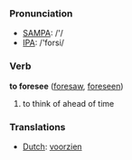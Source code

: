 === Pronunciation ===
*[[w:SAMPA|SAMPA]]: /'/
*[[w:IPA|IPA]]: /'forsi/

=== Verb ===

'''to foresee''' ([[foresaw]], [[foreseen]])

# to think of ahead of time

=== Translations ===
*[[Dutch]]: [[voorzien]]